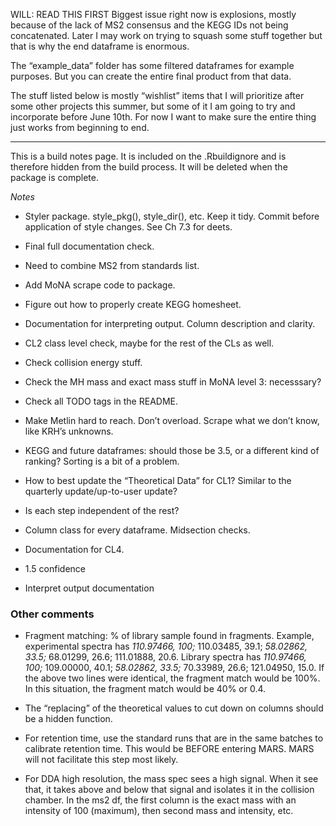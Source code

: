 
WILL: READ THIS FIRST
Biggest issue right now is explosions, mostly because of the lack of MS2 consensus and the KEGG IDs not being concatenated. Later I may work on trying to squash some stuff together but that is why the end dataframe is enormous.

The "example_data" folder has some filtered dataframes for example purposes. But you can create the entire final product from that data.

The stuff listed below is mostly "wishlist" items that I will prioritize after some other projects this summer, but some of it I am going to try and incorporate before June 10th. For now I want to make sure the entire thing just works from beginning to end. 

------------------------------------------------

This is a build notes page. It is included on the .Rbuildignore and is therefore hidden from the build process. It will be deleted when the package is complete.


*Notes*

- Styler package. style_pkg(), style_dir(), etc. Keep it tidy. Commit before application of style changes. See Ch 7.3 for deets.

- Final full documentation check.
- Need to combine MS2 from standards list.
- Add MoNA scrape code to package.
- Figure out how to properly create KEGG homesheet.
- Documentation for interpreting output. Column description and clarity.
- CL2 class level check, maybe for the rest of the CLs as well.
- Check collision energy stuff.
- Check the MH mass and exact mass stuff in MoNA level 3: necesssary?
- Check all TODO tags in the README.
- Make Metlin hard to reach. Don't overload. Scrape what we don't know, like KRH's unknowns.
- KEGG and future dataframes: should those be 3.5, or a different kind of ranking? Sorting is a bit of a problem.
- How to best update the "Theoretical Data" for CL1? Similar to the quarterly update/up-to-user update? 
- Is each step independent of the rest?
- Column class for every dataframe. Midsection checks.
- Documentation for CL4.
- 1.5 confidence
- Interpret output documentation

### Other comments

- Fragment matching: % of library sample found in fragments. 
    Example, experimental spectra has *110.97466, 100;* 110.03485, 39.1; *58.02862, 33.5;* 68.01299, 26.6; 111.01888, 20.6.
    Library spectra has               *110.97466, 100;* 109.00000, 40.1; *58.02862, 33.5;* 70.33989, 26.6; 121.04950, 15.0.
    If the above two lines were identical, the fragment match would be 100%. In this situation, the fragment match would be 40% or 0.4.
- The "replacing" of the theoretical values to cut down on columns should be a hidden function.
- For retention time, use the standard runs that are in the same batches to calibrate retention time. This would be BEFORE entering MARS. MARS will not facilitate this step most likely. 

- For DDA high resolution, the mass spec sees a high signal. When it see that, it takes above and below that signal and isolates it in the collision chamber. In the ms2 df, the first column is the exact mass with an intensity of 100 (maximum), then second mass and intensity, etc. 

